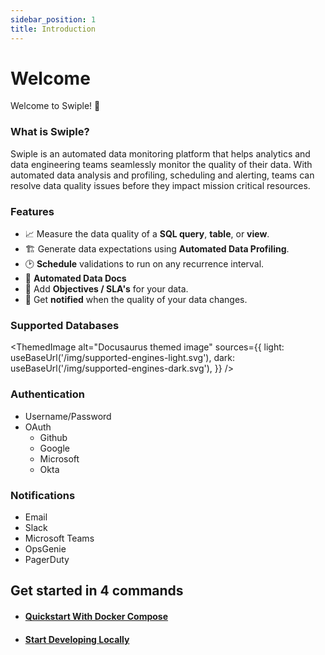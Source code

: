 ```yaml
---
sidebar_position: 1
title: Introduction
---
```

# Welcome

Welcome to Swiple! 🚀

### What is Swiple?
Swiple is an automated data monitoring platform that helps analytics and data engineering teams seamlessly monitor the quality of their data.
With automated data analysis and profiling, scheduling and alerting, teams can resolve data quality issues before they impact mission critical resources.


### Features
* 📈 Measure the data quality of a **SQL query**, **table**, or **view**.
* 🏗 Generate data expectations using **Automated Data Profiling**.
* 🕑 **Schedule** validations to run on any recurrence interval.
* 📄 **Automated Data Docs**
* 🫡 Add **Objectives / SLA's** for your data.
* 🔔 Get **notified** when the quality of your data changes.


### Supported Databases


<ThemedImage
  alt="Docusaurus themed image"
  sources={{
    light: useBaseUrl('/img/supported-engines-light.svg'),
    dark: useBaseUrl('/img/supported-engines-dark.svg'),
  }}
/>


### Authentication
* Username/Password
* OAuth
  * Github
  * Google
  * Microsoft
  * Okta

### Notifications
* Email
* Slack
* Microsoft Teams
* OpsGenie
* PagerDuty

## Get started in 4 commands
* #### [Quickstart With Docker Compose](getting-started/quick-start)
* #### [Start Developing Locally](getting-started/start-developing)



